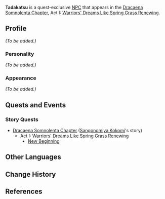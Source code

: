 {{Meta
<!-- REMOVE THIS TEMPLATE AFTER ADDING MISSING INFO -->
|missing_NPC_profile  = yes
}}
{{Character Infobox
|type             = Quest NPC
|image            = NPC Tadakatsu.jpg
|region           = Inazuma
|affiliation      = Watatsumi Army
|title            = Sangonomiya Samurai
|voiceEN          = 
}}
'''Tadakatsu''' is a quest-exclusive [[NPC]] that appears in the [[Dracaena Somnolenta Chapter]], Act I: [[Warriors' Dreams Like Spring Grass Renewing]].

==Profile==
<!-- detailed story/lore information goes here -->
''(To be added.)''

===Personality===
''(To be added.)''

===Appearance===
''(To be added.)''

==Quests and Events==
===Story Quests===
* [[Dracaena Somnolenta Chapter]] ([[Sangonomiya Kokomi]]'s story)
** Act I: [[Warriors' Dreams Like Spring Grass Renewing]]
*** [[New Beginning]]

==Other Languages==
{{Other Languages
|default_hidden = 1
|en      = Tadakatsu
|zhs     = 忠胜
|zhs_rm  = Zhōngshèng
|zht     = 忠勝
|zht_rm  = Zhōngshèng
|ja      = 忠勝
|ja_rm   = Tadakatsu
|ko      = 타다카츠
|ko_rm   = 
|es      = Tadakatsu
|fr      = Tadakatsu
|ru      = Тадакацу
|th      = Tadakatsu
|vi      = Tadakatsu
|de      = Tadakatsu
|id      = Tadakatsu
|pt      = Tadakatsu
}}

==Change History==
{{Change History|2.1}}

==References==
{{Reflist}}